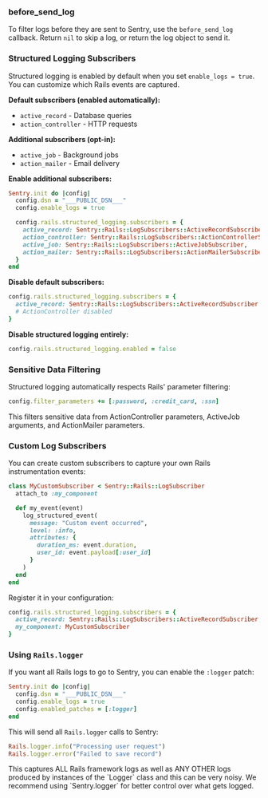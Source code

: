 ### before_send_log

To filter logs before they are sent to Sentry, use the `before_send_log` callback. Return `nil` to skip a log, or return the log object to send it.

<PlatformContent includePath="configuration/before-send-log" />

### Structured Logging Subscribers

Structured logging is enabled by default when you set `enable_logs = true`. You can customize which Rails events are captured.

**Default subscribers (enabled automatically):**
- `active_record` - Database queries
- `action_controller` - HTTP requests

**Additional subscribers (opt-in):**
- `active_job` - Background jobs
- `action_mailer` - Email delivery

**Enable additional subscribers:**

```ruby
Sentry.init do |config|
  config.dsn = "___PUBLIC_DSN___"
  config.enable_logs = true

  config.rails.structured_logging.subscribers = {
    active_record: Sentry::Rails::LogSubscribers::ActiveRecordSubscriber,
    action_controller: Sentry::Rails::LogSubscribers::ActionControllerSubscriber,
    active_job: Sentry::Rails::LogSubscribers::ActiveJobSubscriber,
    action_mailer: Sentry::Rails::LogSubscribers::ActionMailerSubscriber
  }
end
```

**Disable default subscribers:**

```ruby
config.rails.structured_logging.subscribers = {
  active_record: Sentry::Rails::LogSubscribers::ActiveRecordSubscriber
  # ActionController disabled
}
```

**Disable structured logging entirely:**

```ruby
config.rails.structured_logging.enabled = false
```

### Sensitive Data Filtering

Structured logging automatically respects Rails' parameter filtering:

```ruby {filename:config/application.rb}
config.filter_parameters += [:password, :credit_card, :ssn]
```

This filters sensitive data from ActionController parameters, ActiveJob arguments, and ActionMailer parameters.

### Custom Log Subscribers

You can create custom subscribers to capture your own Rails instrumentation events:

```ruby
class MyCustomSubscriber < Sentry::Rails::LogSubscriber
  attach_to :my_component

  def my_event(event)
    log_structured_event(
      message: "Custom event occurred",
      level: :info,
      attributes: {
        duration_ms: event.duration,
        user_id: event.payload[:user_id]
      }
    )
  end
end
```

Register it in your configuration:

```ruby
config.rails.structured_logging.subscribers = {
  active_record: Sentry::Rails::LogSubscribers::ActiveRecordSubscriber,
  my_component: MyCustomSubscriber
}
```

### Using `Rails.logger`

If you want all Rails logs to go to Sentry, you can enable the `:logger` patch:

```ruby
Sentry.init do |config|
  config.dsn = "___PUBLIC_DSN___"
  config.enable_logs = true
  config.enabled_patches = [:logger]
end
```

This will send all `Rails.logger` calls to Sentry:

```ruby
Rails.logger.info("Processing user request")
Rails.logger.error("Failed to save record")
```

<Alert level="warning">
This captures ALL Rails framework logs as well as ANY OTHER logs produced by instances of the `Logger` class and this can be very noisy. We recommend using `Sentry.logger` for better control over what gets logged.
</Alert>
